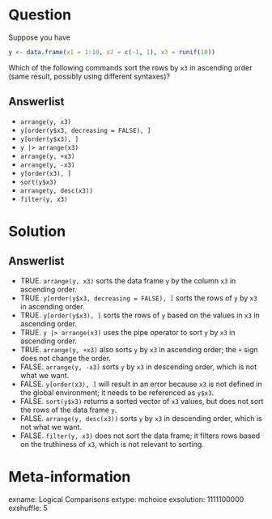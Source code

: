 Question
========
Suppose you have

```r
y <- data.frame(x1 = 1:10, x2 = c(-1, 1), x3 = runif(10))
```
Which of the following commands sort the rows by `x3` in ascending order (same result, possibly using different syntaxes)?

Answerlist
----------
* `arrange(y, x3)`
* `y[order(y$x3, decreasing = FALSE), ]`
* `y[order(y$x3), ]`
* `y |> arrange(x3)`
* `arrange(y, +x3)`
* `arrange(y, -x3)`
* `y[order(x3), ]`
* `sort(y$x3)`
* `arrange(y, desc(x3))`
* `filter(y, x3)`

Solution
========

Answerlist
----------
* TRUE. `arrange(y, x3)` sorts the data frame `y` by the column `x3` in ascending order.
* TRUE. `y[order(y$x3, decreasing = FALSE), ]` sorts the rows of `y` by `x3` in ascending order.
* TRUE. `y[order(y$x3), ]` sorts the rows of `y` based on the values in `x3` in ascending order.
* TRUE. `y |> arrange(x3)` uses the pipe operator to sort `y` by `x3` in ascending order.
* TRUE. `arrange(y, +x3)` also sorts `y` by `x3` in ascending order; the `+` sign does not change the order.
* FALSE. `arrange(y, -x3)` sorts `y` by `x3` in descending order, which is not what we want.
* FALSE. `y[order(x3), ]` will result in an error because `x3` is not defined in the global environment; it needs to be referenced as `y$x3`.
* FALSE. `sort(y$x3)` returns a sorted vector of `x3` values, but does not sort the rows of the data frame `y`.
* FALSE. `arrange(y, desc(x3))` sorts `y` by `x3` in descending order, which is not what we want.
* FALSE. `filter(y, x3)` does not sort the data frame; it filters rows based on the truthiness of `x3`, which is not relevant to sorting.

Meta-information
================
exname: Logical Comparisons
extype: mchoice
exsolution: 1111100000
exshuffle: 5
